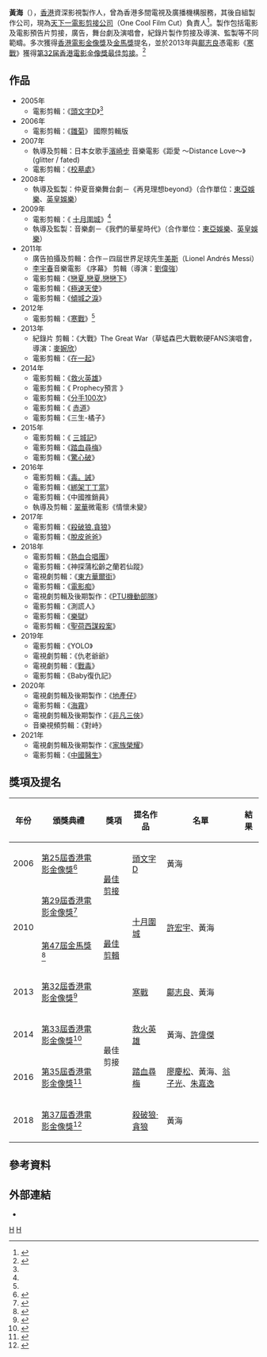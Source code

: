 {{multiple issues|
{{prose|time=2019-03-12T14:46:58+00:00}}
{{Notability Unreferenced|time=2019-03-12T14:46:15+00:00}}
}}
{{藝人
|姓名 = 黃海
|類型 = 幕後
|圖片 = <!--建議使用自由版權圖像-->
|圖片尺寸 = 
|圖片簡介 = 
|本名 = 
|外文名 = 
|外文 = 
|羅馬拼音 = Wong Hoi
|英文名 = 
|暱稱 = 
|其他藝名 = 
|國籍 = {{CNHK}}
|民族 = 
|籍貫 = 
|出生日期 = 
|出生地點 = 
|逝世日期 = 
|逝世地點 = 
|職業 = 
|語言 = 
|教育程度 = 
|母校 = 
|宗教信仰 = 
|配偶 = 
|兒女 = 
|父母 = 
|親屬 = 
|音樂類型 = 
|演奏樂器 = 
|出道地點 = 
|出道日期 = 
|出道作 = 
|代表作 = 
|著名角色 = 
|活躍年代 = 
|唱片公司 = 
|經紀公司 = 
|網站 = 
|相關團體 = 
|IMDb = 0939106
|現任成員 = 
|過往成員 = 
|獎項 = 
}}
'''黃海'''（{{lang-en|WONG Hoi}}{{bd||}}），[[香港|香港]]資深影視製作人，曾為香港多間電視及廣播機構服務，其後自組製作公司，現為[[天下一電影|天下一電影剪接公司]]（One Cool Film Cut）負責人<ref>{{cite web |author1=艾域 |title=【解構】古天樂 天下一 One Cool Film Cut 發燒試片及剪接室 |url=https://unwire.hk/2018/12/31/one-cool-film-cut-trinnov-procella/wireless-home/ |website=UNWIRE.HK |accessdate=2019-03-28 |date=2019-12-31}}</ref>。製作包括電影及電影預告片剪接，廣告，舞台劇及演唱會，紀錄片製作剪接及導演、監製等不同範疇。多次獲得[[香港電影金像獎|香港電影金像獎]]及[[金馬獎|金馬獎]]提名，並於2013年與[[鄺志良|鄺志良]]憑電影《[[寒戰|寒戰]]》獲得[[第32屆香港電影金像獎|第32届香港電影金像獎]][[香港電影金像獎最佳剪接|最佳剪接]]。<ref name=":0">{{Cite web |title=會員資訊 黃海 |url=https://hkfilmeditors.com/50.html |website=香港電影剪輯協會 |access-date=2022-06-25}}</ref>

== 作品 ==
*2005年
**電影剪輯：《[[頭文字D_(電影)|頭文字D]]》<ref name=":0" />
*2006年
**電影剪輯：《[[雛菊_(電影)|雛菊]]》  國際剪輯版
*2007年
**執導及剪輯：日本女歌手[[濱崎步|濱崎步]] 音樂電影《距愛 ～Distance Love～》 (glitter / fated) 
**電影剪輯：《[[校墓處|校墓處]]》
*2008年
**執導及監製：仲夏音樂舞台劇－《再見理想beyond》（合作單位：[[東亞娛樂|東亞娛樂]]、[[英皇娛樂|英皇娛樂]]）
*2009年
**電影剪輯：《 [[十月围城_(电影)|十月圍城]]》<ref name=":0" />
**執導及監製：音樂劇－《我們的華星時代》（合作單位：[[東亞娛樂|東亞娛樂]]、[[英皇娛樂|英皇娛樂]]）
*2011年
**廣告拍攝及剪輯：合作－四屆世界足球先生[[美斯|美斯]]（Lionel Andrés Messi）
**[[李宇春|李宇春]]音樂電影 《序幕》 剪輯（導演：[[劉偉強|劉偉強]]）
**電影剪輯：《[[夏日恋神马|戀夏.戀夏.戀戀下]]》 
**電影剪輯：《[[极速天使|極速天使]]》
**電影剪輯：《[[倾城之泪|傾城之淚]]》
*2012年
**電影剪輯：《[[寒戰|寒戰]]》<ref name=":0" />
*2013年
**紀錄片 剪輯：《大戰》The Great War（草蜢森巴大戰軟硬FANS演唱會，導演：[[麥婉欣|麥婉欣]]）
**電影剪輯：《[[在一起_(電影)|在一起]]》
*2014年
**電影剪輯：《[[救火英雄|救火英雄]]》
**電影剪輯：《 Prophecy預言 》
**電影剪輯：《[[分手100次|分手100次]]》
**電影剪輯：《 [[赤道_(電影)|赤道]]》
**電影剪輯：《三生-橘子》
*2015年
**電影剪輯：《 [[三城記|三城記]]》
**電影剪輯：《[[踏血尋梅|踏血尋梅]]》
**電影剪輯：《[[驚心破|驚心破]]》
*2016年
**電影剪輯：《[[毒。誡|毒。誡]]》
**電影剪輯：《[[綁架丁丁當|綁架丁丁當]]》
**電影剪輯：《中國推銷員》
**執導及剪輯：[[翠華|翠華]]微電影《情懷未變》
*2017年
**電影剪輯：《[[殺破狼·貪狼|殺破狼.貪狼]]》
**電影剪輯：《[[脫皮爸爸|脫皮爸爸]]》
*2018年
**電影剪輯：《[[熱血合唱團|熱血合唱團]]》
**電影剪輯：《神探蒲松齡之蘭若仙蹤》
**電視劇剪輯：《[[東方華爾街_(電視劇)|東方華爾街]]》
**電影剪輯：《[[電影痴|電影痴]]》
**電視劇剪輯及後期製作：《[[PTU機動部隊|PTU機動部隊]]》
**電影剪輯：《測謊人》
**電影剪輯：《[[樂獄|樂獄]]》
**電影剪輯：《[[聖荷西謀殺案|聖荷西謀殺案]]》
*2019年
**電影剪輯：《YOLO》
**電視劇剪輯：《仇老爺爺》
**電視劇剪輯：《[[戰毒|戰毒]]》
**電影剪輯：《Baby復仇記》
*2020年
**電視劇剪輯及後期製作：《[[地產仔|地產仔]]》
**電影剪輯：《[[海霧|海霧]]》
**電視劇剪輯及後期製作：《[[非凡三俠|非凡三俠]]》
**音樂視頻剪輯：《對峙》
*2021年
**電視劇剪輯及後期製作：《[[家族榮耀|家族榮耀]]》
**電影剪輯：《[[中国医生|中國醫生]]》

== 獎項及提名 ==
{| class="wikitable"
|+
!年份
!頒獎典禮
!獎項
!提名作品
!名單
!結果
|-
|2006
|[[第25屆香港電影金像獎|第25屆香港電影金像獎]]<ref>{{Cite web |title=第25屆香港電影金像獎提名及得獎名單 |url=http://www.hkfaa.com/winnerlist25.html |website=[[香港電影金像獎|香港電影金像獎]] |access-date=2022-06-26}}</ref>
| rowspan="2" |[[香港電影金像獎最佳剪接|最佳剪接]]
|[[頭文字D_(電影)|頭文字D]]
|黃海
|{{nom}}
|-
| rowspan="2" |2010
|[[第29屆香港電影金像獎|第29屆香港電影金像獎]]<ref>{{Cite web |title=第29屆香港電影金像獎提名及得獎名單 |url=http://www.hkfaa.com/winnerlist29.html |website=[[香港電影金像獎|香港電影金像獎]] |access-date=2022-06-26}}</ref>
| rowspan="2" |[[十月围城_(电影)|十月圍城]]
| rowspan="2" |[[許宏宇|許宏宇]]、黃海
|{{nom}}
|-
|[[第47屆金馬獎|第47屆金馬獎]]<ref>{{Cite web |title=入圍得獎 第47屆 2010 |url=http://www.goldenhorse.org.tw/awards/nw/?serach_type=award&sc=8&search_regist_year=2010&ins=47 |website=[[台北金馬影展|台北金馬影展]] |access-date=2022-06-26}}</ref>
|[[金馬獎最佳剪輯|最佳剪輯]]
|{{nom}}
|-
|2013
|[[第32屆香港電影金像獎|第32屆香港電影金像獎]]<ref>{{Cite web |title=第32屆香港電影金像獎提名及得獎名單 |url=http://www.hkfaa.com/winnerlist32.html |website=[[香港電影金像獎|香港電影金像獎]] |access-date=2022-06-26}}</ref>
| rowspan="4" |最佳剪接
|[[寒戰|寒戰]]
|[[鄺志良|鄺志良]]、黃海
|{{won}}
|-
|2014
|[[第33屆香港電影金像獎|第33屆香港電影金像獎]]<ref>{{Cite web |title=第35屆香港電影金像獎提名及得獎名單 |url=http://www.hkfaa.com/winnerlist35.html |website=[[香港電影金像獎|香港電影金像獎]] |access-date=2022-06-26}}</ref>
|[[救火英雄|救火英雄]]
|黃海、[[許偉傑|許偉傑]]
|{{nom}}
|-
|2016
|[[第35屆香港電影金像獎|第35屆香港電影金像獎]]<ref>{{Cite web |title=第35屆香港電影金像獎提名及得獎名單 |url=http://www.hkfaa.com/winnerlist35.html |website=[[香港電影金像獎|香港電影金像獎]] |access-date=2022-06-26}}</ref>
|[[踏血尋梅|踏血尋梅]]
|[[廖慶松|廖慶松]]、黃海、[[翁子光|翁子光]]、[[朱嘉逸|朱嘉逸]]
|{{nom}}
|-
|2018
|[[第37屆香港電影金像獎|第37屆香港電影金像獎]]<ref>{{Cite web |title=第37屆香港電影金像獎提名及得獎名單 |url=http://www.hkfaa.com/winnerlist37.html |website=[[香港電影金像獎|香港電影金像獎]] |access-date=2022-06-26}}</ref>
|[[殺破狼·貪狼|殺破狼·貪狼]]
|黃海
|{{nom}}
|}

== 參考資料 ==
{{reflist}}

==外部連結==
*{{hkmdb name|7848|黃海}}

[[Category:香港剪接师|H]]
[[Category:黃姓|H]]